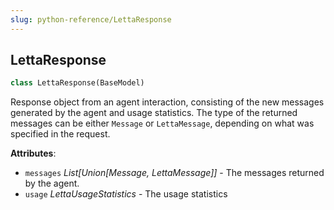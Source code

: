 ```yaml
---
slug: python-reference/LettaResponse
---
```


<a id="letta.schemas.letta_response.LettaResponse"></a>

## LettaResponse

```python
class LettaResponse(BaseModel)
```

Response object from an agent interaction, consisting of the new messages generated by the agent and usage statistics.
The type of the returned messages can be either `Message` or `LettaMessage`, depending on what was specified in the request.

**Attributes**:

- `messages` _List[Union[Message, LettaMessage]]_ - The messages returned by the agent.
- `usage` _LettaUsageStatistics_ - The usage statistics

